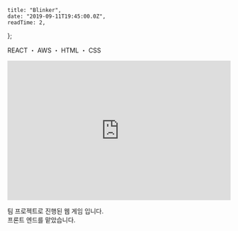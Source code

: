
    title: "Blinker",
    date: "2019-09-11T19:45:00.0Z",
    readTime: 2,
};


<p style={{ textAlign: "center", fontFamily: "Rajdhani" }}>
    REACT ・ AWS ・ HTML ・ CSS
</p>

<div style={{ paddingTop: "2rem" }}>
    <iframe
        width="100%"
        height="315"
        src="https://www.youtube.com/embed/dZItllhooso"
        title="YouTube video player"
        frameBorder="0"
        allow="accelerometer; autoplay; clipboard-write; encrypted-media; gyroscope; picture-in-picture"
        allowFullScreen
    ></iframe>
</div>

<p
    style={{
        paddingTop: "2rem",
        fontSize: "0.8rem",
        fontWeight: "200",
        textAlign: "center",
    }}
>
    팀 프로젝트로 진행된 웹 게임 입니다.
    <br />
    프론트 엔드를 맡았습니다.
    <br />
    <br />
</p>
